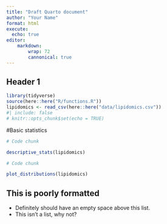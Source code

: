 ```yaml
---
title: "Draft Quarto document"
author: "Your Name"
format: html
execute:
  echo: true
editor:
    markdown:
        wrap: 72
        cannonical: true
---
```


## Header 1

```r
library(tidyverse)
source(here::here("R/functions.R"))
lipidomics <- read_csv(here::here("data/lipidomics.csv"))
#| include: false
# knitr::opts_chunk$set(echo = TRUE)
```

#Basic statistics

```r
# Code chunk

descriptive_stats(lipidomics)

```

```r
# Code chunk

plot_distributions(lipidomics)

```

## This is poorly formatted

-   Definitely should have an empty space above this list.
-   This isn't a list, why not?
